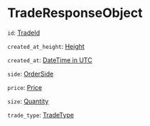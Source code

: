 # TradeResponseObject

`id`: [TradeId]

`created_at_height`: [Height]

`created_at`: [DateTime in UTC]

`side`: [OrderSide]

`price`: [Price]

`size`: [Quantity]

`trade_type`: [TradeType]

[TradeId]: /types/trade_id
[Height]: /types/height
[DateTime in UTC]: /types/date_time
[OrderSide]: /types/order_type
[Price]: /types/price
[Quantity]: /types/quantity
[TradeType]: /types/trade_type
